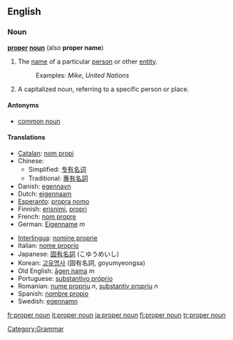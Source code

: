 ==English==
===Noun===
{{wikipedia}}
'''[[proper]] [[noun]]''' (also '''proper name''')
# The [[name]] of a particular [[person]] or other [[entity]]. 
#: Examples: ''Mike'', ''United Nations''
#A capitalized noun, referring to a specific person or place.
====Antonyms====
*[[common noun]]

====Translations====
{{top}}
*[[Catalan]]: [[nom propi]]
*Chinese:
**Simplified: [[专有名词]]
**Traditional: [[專有名詞]]
*Danish: [[egennavn]]
*Dutch: [[eigennaam]]
*[[Esperanto]]: [[propra nomo]]
*Finnish: [[erisnimi]], [[propri]]
*French: [[nom propre]]
*German: [[Eigenname]] ''m''
{{mid}}
*[[Interlingua]]: [[nomine proprie]]
*Italian: [[nome proprio]]
*Japanese: [[固有名詞]] (こゆうめいし)
*Korean: [[고유명사]] (固有名詞, goyumyeongsa)
*Old English: [[agen nama|āgen nama]] ''m''
*Portuguese: [[substantivo próprio]]
*Romanian: [[nume propriu]] ''n'', [[substantiv propriu]] ''n''
*Spanish: [[nombre propio]]
*Swedish: [[egennamn]]
{{bottom}}

[[Category:Grammar]]

[[fr:proper noun]]
[[it:proper noun]]
[[ja:proper noun]]
[[fi:proper noun]]
[[tr:proper noun]]